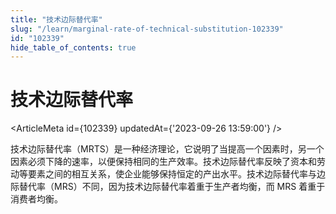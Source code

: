 ```yaml
---
title: "技术边际替代率"
slug: "/learn/marginal-rate-of-technical-substitution-102339"
id: "102339"
hide_table_of_contents: true
---
```



# 技术边际替代率

<ArticleMeta id={102339} updatedAt={'2023-09-26 13:59:00'} />
<div className='border-solid border-b border-t-0 my-4 border-[var(--ifm-color-gray-300)]' />

技术边际替代率（MRTS）是一种经济理论，它说明了当提高一个因素时，另一个因素必须下降的速率，以便保持相同的生产效率。技术边际替代率反映了资本和劳动等要素之间的相互关系，使企业能够保持恒定的产出水平。技术边际替代率与边际替代率（MRS）不同，因为技术边际替代率着重于生产者均衡，而 MRS 着重于消费者均衡。
